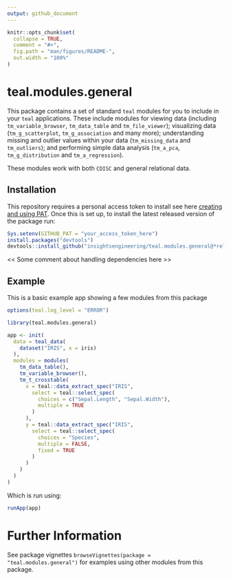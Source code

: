 ```yaml
---
output: github_document
---
```


<!-- README.md is generated from README.Rmd. Please edit that file -->

```r
knitr::opts_chunk$set(
  collapse = TRUE,
  comment = "#>",
  fig.path = "man/figures/README-",
  out.width = "100%"
)
```

# teal.modules.general

<!-- badges: start -->
<!-- badges: end -->

This package contains a set of standard `teal` modules for you to include in your `teal` applications. 
These include modules for viewing data (including `tm_variable_browser`, `tm_data_table` and `tm_file_viewer`);
visualizing data (`tm_g_scatterplot`, `tm_g_association` and many more); understanding missing and outlier values within your data (`tm_missing_data` and `tm_outliers`); and performing simple data analysis (`tm_a_pca`, `tm_g_distribution` and `tm_a_regression`).

These modules work with both `CDISC` and general relational data.  

## Installation

This repository requires a personal access token to install see here [creating and using PAT](https://docs.github.com/en/github/authenticating-to-github/keeping-your-account-and-data-secure/creating-a-personal-access-token). Once this is set up, to install the latest released version of the package run:

```r
Sys.setenv(GITHUB_PAT = "your_access_token_here")
install.packages("devtools")
devtools::install_github("insightsengineering/teal.modules.general@*release")
```

<< Some comment about handling dependencies here >>

## Example

This is a basic example app showing a few modules from this package

```r
options(teal.log_level = "ERROR")

library(teal.modules.general)

app <- init(
  data = teal_data(
    dataset("IRIS", x = iris)
  ),
  modules = modules(
    tm_data_table(),
    tm_variable_browser(),
    tm_t_crosstable(
      x = teal::data_extract_spec("IRIS",
        select = teal::select_spec(
          choices = c("Sepal.Length", "Sepal.Width"),
          multiple = TRUE
        )
      ),
      y = teal::data_extract_spec("IRIS",
        select = teal::select_spec(
          choices = "Species",
          multiple = FALSE,
          fixed = TRUE
        )
      )
    )
  )
)

```

Which is run using:
```r
runApp(app)
```


# Further Information

See package vignettes `browseVignettes(package = "teal.modules.general")` for examples using other modules from this package.
